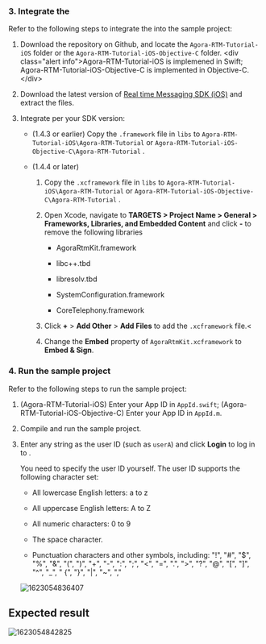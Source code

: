 <PlatformWrapper platform="ios">

### 3. Integrate the <Vg k="MESS_SDK" />

Refer to the following steps to integrate the <Vg k="MESS_SDK" /> into the sample project:

1.  Download the [<Vg k="SIG" />](https://github.com/AgoraIO/RTM) repository on Github, and locate the `Agora-RTM-Tutorial-iOS` folder or the `Agora-RTM-Tutorial-iOS-Objective-C` folder.
    &lt;div class="alert info"&gt;Agora-RTM-Tutorial-iOS is implemened in Swift; Agora-RTM-Tutorial-iOS-Objective-C is implemented in Objective-C.&lt;/div&gt;

2.  Download the latest version of [Real time Messaging SDK (iOS)](../reference/downloads) and extract the files.

3.  Integrate per your SDK version:

    -   (1.4.3 or earlier) Copy the `.framework` file in `libs` to `Agora-RTM-Tutorial-iOS\Agora-RTM-Tutorial` or `Agora-RTM-Tutorial-iOS-Objective-C\Agora-RTM-Tutorial` .

    -   (1.4.4 or later)

        1.  Copy the `.xcframework` file in `libs` to `Agora-RTM-Tutorial-iOS\Agora-RTM-Tutorial` or `Agora-RTM-Tutorial-iOS-Objective-C\Agora-RTM-Tutorial` .

        2.  Open Xcode, navigate to **TARGETS &gt; Project Name &gt; General &gt; Frameworks, Libraries, and Embedded Content** and click **-** to remove the following libraries

            -   AgoraRtmKit.framework

            -   libc++.tbd

            -   libresolv.tbd

            -   SystemConfiguration.framework

            -   CoreTelephony.framework

        3.  Click **+** &gt; **Add Other** &gt; **Add Files** to add the `.xcframework` file.&lt;

        4.  Change the **Embed** property of `AgoraRtmKit.xcframework` to **Embed & Sign**.

### 4. Run the sample project

Refer to the following steps to run the sample project:

1.  (Agora-RTM-Tutorial-iOS) Enter your App ID in `AppId.swift`; (Agora-RTM-Tutorial-iOS-Objective-C) Enter your App ID in `AppId.m`.

2.  Compile and run the sample project.

3.  Enter any string as the user ID (such as `userA`) and click **Login** to log in to <Vg k="SIG" />.

    You need to specify the user ID yourself. The user ID supports the following character set:

    -   All lowercase English letters: a to z

    -   All uppercase English letters: A to Z

    -   All numeric characters: 0 to 9

    -   The space character.

    -   Punctuation characters and other symbols, including: "!", "#", "$", "%", "&", "(", ")", "+", "-", ":", ";", "&lt;", "=", ".", "&gt;", "?", "@", "[", "]", "^", "_", " {", "}", "\|", "\~", ","

    ![1623054836407](https://web-cdn.agora.io/docs-files/1623054836407)

## Expected result

![1623054842825](https://web-cdn.agora.io/docs-files/1623054842825)
</PlatformWrapper>
